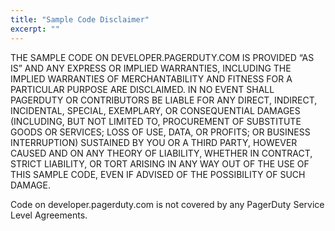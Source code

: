 ```yaml
---
title: "Sample Code Disclaimer"
excerpt: ""
---
```


THE SAMPLE CODE ON DEVELOPER.PAGERDUTY.COM IS PROVIDED “AS IS” AND ANY EXPRESS OR IMPLIED WARRANTIES, INCLUDING THE IMPLIED WARRANTIES OF MERCHANTABILITY AND FITNESS FOR A PARTICULAR PURPOSE ARE DISCLAIMED. IN NO EVENT SHALL PAGERDUTY OR CONTRIBUTORS BE LIABLE FOR ANY DIRECT, INDIRECT, INCIDENTAL, SPECIAL, EXEMPLARY, OR CONSEQUENTIAL DAMAGES (INCLUDING, BUT NOT LIMITED TO, PROCUREMENT OF SUBSTITUTE GOODS OR SERVICES; LOSS OF USE, DATA, OR PROFITS; OR BUSINESS INTERRUPTION) SUSTAINED BY YOU OR A THIRD PARTY, HOWEVER CAUSED AND ON ANY THEORY OF LIABILITY, WHETHER IN CONTRACT, STRICT LIABILITY, OR TORT ARISING IN ANY WAY OUT OF THE USE OF THIS SAMPLE CODE, EVEN IF ADVISED OF THE POSSIBILITY OF SUCH DAMAGE.

Code on developer.pagerduty.com is not covered by any PagerDuty Service Level Agreements.
